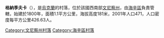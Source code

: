 {{coord|48|46|7|N|29|26|53|E|scale:30000|display=title}}

'''格納季夫卡'''（{{lang-uk|Гнатівка}}），是[[烏克蘭|烏克蘭]]的村落，位於該國西南部[[文尼察州|文尼察州]]，由[[海辛區|海辛區]]負責管轄，始建於1800年，面積1.1平方公里，海拔高度181米，2001年人口471，人口密度每平方公里426.63人。

[[Category:文尼察州村落|Category:文尼察州村落]]
[[Category:海辛區村落|Category:海辛區村落]]


{{Vinnytsia-geo-stub}}